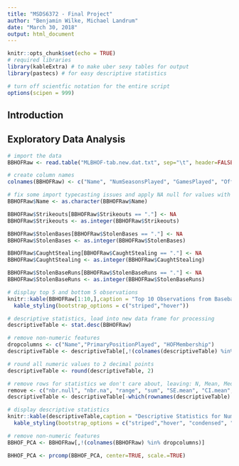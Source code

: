 ```yaml
---
title: "MSDS6372 - Final Project"
author: "Benjamin Wilke, Michael Landrum"
date: "March 30, 2018"
output: html_document
---
```


```r
knitr::opts_chunk$set(echo = TRUE)
# required libraries
library(kableExtra) # to make uber sexy tables for output
library(pastecs) # for easy descriptive statistics

# turn off scientfic notation for the entire script
options(scipen = 999)

```

## Introduction

## Exploratory Data Analysis

```r
# import the data
BBHOFRaw <- read.table("MLBHOF-tab.new.dat.txt", sep="\t", header=FALSE)

# create column names
colnames(BBHOFRaw) <- c("Name", "NumSeasonsPlayed", "GamesPlayed", "OfficialAtBats", "RunsScored", "Hits", "Doubles", "Triples", "HomeRuns", "RunsBattedIn", "Walks", "Strikeouts", "BattingAvg", "OnBasePct", "SluggingPct", "AdjustedProduction", "BattingRuns", "AdjustedBattingRuns", "RunsCreated", "StolenBases", "CaughtStealing", "StolenBaseRuns", "FieldingAvg", "FieldingRuns", "PrimaryPositionPlayed", "TotalPlayerRating", "HOFMembership")

# fix some import typecasting issues and apply NA null for values with "."
BBHOFRaw$Name <- as.character(BBHOFRaw$Name)

BBHOFRaw$Strikeouts[BBHOFRaw$Strikeouts == "."] <- NA
BBHOFRaw$Strikeouts <- as.integer(BBHOFRaw$Strikeouts)

BBHOFRaw$StolenBases[BBHOFRaw$StolenBases == "."] <- NA
BBHOFRaw$StolenBases <- as.integer(BBHOFRaw$StolenBases)

BBHOFRaw$CaughtStealing[BBHOFRaw$CaughtStealing == "."] <- NA
BBHOFRaw$CaughtStealing <- as.integer(BBHOFRaw$CaughtStealing)

BBHOFRaw$StolenBaseRuns[BBHOFRaw$StolenBaseRuns == "."] <- NA
BBHOFRaw$StolenBaseRuns <- as.integer(BBHOFRaw$StolenBaseRuns)

# display top 5 and bottom 5 observations
knitr::kable(BBHOFRaw[1:10,],caption = "Top 10 Observations from Baseball Hall of Fame Data", row.names = FALSE, "html") %>%
  kable_styling(bootstrap_options = c("striped","hover"))

# descriptive statistics, load into new data frame for processing
descriptiveTable <- stat.desc(BBHOFRaw)

# remove non-numeric features
dropcolumns <- c("Name","PrimaryPositionPlayed", "HOFMembership")
descriptiveTable <- descriptiveTable[,!(colnames(descriptiveTable) %in% dropcolumns)]

# round all numeric values to 2 decimal points
descriptiveTable <- round(descriptiveTable, 2)

# remove rows for statistics we don't care about, leaving: N, Mean, Median, Std Dev, Var, Min, Max
remove <- c("nbr.null", "nbr.na", "range", "sum", "SE.mean", "CI.mean", "coef.var")
descriptiveTable <- descriptiveTable[-which(rownames(descriptiveTable) %in% remove),]

# display descriptive statistics
knitr::kable(descriptiveTable,caption = "Descriptive Statistics for Numeric Features in the Baseball Hall of Fame Data", row.names = TRUE, "html") %>%
  kable_styling(bootstrap_options = c("striped","hover", "condensed", "responsive"))

```



```r

# remove non-numeric features
BBHOF_PCA <- BBHOFRaw[,!(colnames(BBHOFRaw) %in% dropcolumns)]

BHHOF_PCA <- prcomp(BBHOF_PCA, center=TRUE, scale.=TRUE)



```